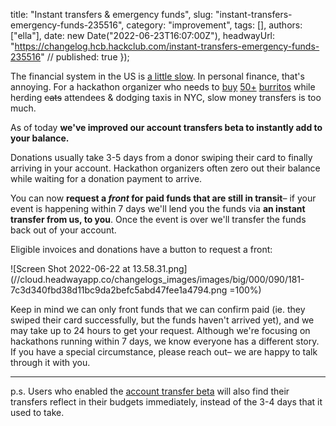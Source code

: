   title: "Instant transfers & emergency funds",
  slug: "instant-transfers-emergency-funds-235516",
  category: "improvement",
  tags: [],
  authors: ["ella"],
  date: new Date("2022-06-23T16:07:00Z"),
  headwayUrl: "https://changelog.hcb.hackclub.com/instant-transfers-emergency-funds-235516" // published: true
});

The financial system in the US is [a little slow](https://engineering.gusto.com/how-ach-works-a-developer-perspective-part-1/). In personal finance, that's annoying. For a hackathon organizer who needs to [buy](https://bank.hackclub.com/hcb/0eHJ2Q) [50+](https://bank.hackclub.com/hcb/brHoAr) [burritos](https://bank.hackclub.com/hcb/zVHJ56) while herding ~~cats~~ attendees & dodging taxis in NYC, slow money transfers is too much.

As of today **we've improved our account transfers beta to instantly add to your balance.**

Donations usually take 3-5 days from a donor swiping their card to finally arriving in your account. Hackathon organizers often zero out their balance while waiting for a donation payment to arrive.

You can now **request a _front_ for paid funds that are still in transit**– if your event is happening within 7 days we'll lend you the funds via **an  instant transfer from us, to you**. Once the event is over we'll transfer the funds back out of your account.

Eligible invoices and donations have a button to request a front:

![Screen Shot 2022-06-22 at 13.58.31.png](//cloud.headwayapp.co/changelogs_images/images/big/000/090/181-7c3d340fbd38d11bc9da2befc5abd47fee1a4794.png =100%)

Keep in mind we can only front funds that we can confirm paid (ie. they swiped their card successfully, but the funds haven't arrived yet), and we may take up to 24 hours to get your request. Although we're focusing on hackathons running within 7 days, we know everyone has a different story. If you have a special circumstance, please reach out– we are happy to talk through it with you.

---

p.s. Users who enabled the [account transfer beta](https://changelog.bank.hackclub.com/manage-your-money-across-accounts-229972) will also find their transfers reflect in their budgets immediately, instead of the 3-4 days that it used to take.
